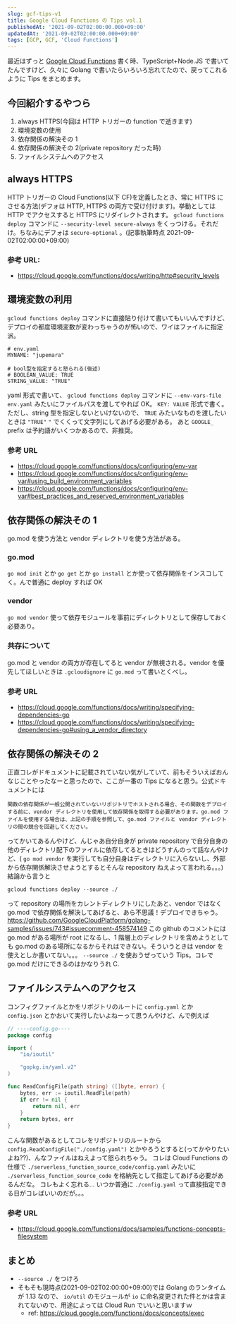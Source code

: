 ```yaml
---
slug: gcf-tips-v1
title: Google Cloud Functions の Tips vol.1
publishedAt: '2021-09-02T02:00:00.000+09:00'
updatedAt: '2021-09-02T02:00:00.000+09:00'
tags: [GCP, GCF, 'Cloud Functions']
---
```


最近はずっと [Google Cloud Functions](https://cloud.google.com/functions/docs/concepts/overview) 書く時、TypeScript+Node.JS で書いてたんですけど、久々に Golang で書いたらいろいろ忘れてたので、戻ってこれるように Tips をまとめます。

## 今回紹介するやつら

1. always HTTPS(今回は HTTP トリガーの function で逝きます)
1. 環境変数の使用
1. 依存関係の解決その 1
1. 依存関係の解決その 2(private repository だった時)
1. ファイルシステムへのアクセス

## always HTTPS

HTTP トリガーの Cloud Functions(以下 CF)を定義したとき、常に HTTPS にさせる方法(デフォは HTTP, HTTPS の両方で受け付けます)。挙動としては HTTP でアクセスすると HTTPS にリダイレクトされます。
`gcloud functions deploy` コマンドに `--security-level secure-always` をくっつける。それだけ。ちなみにデフォは `secure-optional` 。(記事執筆時点 2021-09-02T02:00:00+09:00)

### 参考 URL:

- https://cloud.google.com/functions/docs/writing/http#security_levels

## 環境変数の利用

`gcloud functions deploy` コマンドに直接貼り付けて書いてもいいんですけど、デプロイの都度環境変数が変わっちゃうのが怖いので、ワイはファイルに指定派。

```
# env.yaml
MYNAME: "jupemara"

# bool型を指定すると怒られる(後述)
# BOOLEAN_VALUE: TRUE
STRING_VALUE: "TRUE"
```

yaml 形式で書いて、 `gcloud functions deploy` コマンドに `--env-vars-file env.yaml` みたいにファイルパスを渡してやれば OK。
`KEY: VALUE` 形式で書く。ただし、string 型を指定しないといけないので、 `TRUE` みたいなものを渡したいときは `"TRUE"` `"` でくくって文字列にしてあげる必要がある。
あと `GOOGLE_` prefix は予約語がいくつかあるので、非推奨。

### 参考 URL

- https://cloud.google.com/functions/docs/configuring/env-var
- https://cloud.google.com/functions/docs/configuring/env-var#using_build_environment_variables
- https://cloud.google.com/functions/docs/configuring/env-var#best_practices_and_reserved_environment_variables

## 依存関係の解決その 1

go.mod を使う方法と vendor ディレクトリを使う方法がある。

### go.mod

`go mod init` とか `go get` とか `go install` とか使って依存関係をインスコしてく。んで普通に deploy すれば OK

### vendor

`go mod vendor` 使って依存モジュールを事前にディレクトリとして保存しておく必要あり。

### 共存について

go.mod と vendor の両方が存在してると vendor が無視される。vendor を優先してほしいときは `.gcloudignore` に `go.mod` って書いとくべし。

### 参考 URL

- https://cloud.google.com/functions/docs/writing/specifying-dependencies-go
- https://cloud.google.com/functions/docs/writing/specifying-dependencies-go#using_a_vendor_directory

## 依存関係の解決その 2

正直コレがドキュメントに記載されていない気がしていて、前もそういえばおんなじことやったなーと思ったので、ここが一番の Tips になると思う。公式ドキュメントには

```
関数の依存関係が一般公開されていないリポジトリでホストされる場合、その関数をデプロイする前に、vendor ディレクトリを使用して依存関係を取得する必要があります。go.mod ファイルを使用する場合は、上記の手順を参照して、go.mod ファイルと vendor ディレクトリの間の競合を回避してください。
```

ってかいてあるんやけど、んじゃあ自分自身が private repository で自分自身の他のディレクトリ配下のファイルに依存してるときはどうすんのって話なんやけど、( `go mod vendor` を実行しても自分自身はディレクトリに入らないし、外部から依存関係解決させようとするとそんな repository ねえよって言われる。。。)結論から言うと

```
gcloud functions deploy --source ./
```

って repository の場所をカレントディレクトリにしたあと、vendor ではなく go.mod で依存関係を解決してあげると、あら不思議！デプロイできちゃう。
https://github.com/GoogleCloudPlatform/golang-samples/issues/743#issuecomment-458574149 この github のコメントには go.mod がある場所が root になるし、1 階層上のディレクトリを含めようとしても go.mod のある場所になるからそれはできない。そういうときは vendor を使えとしか書いてない。。。
`--source ./` を使おうぜっていう Tips。コレで go.mod だけにできるのはかなりうれ C.

## ファイルシステムへのアクセス

コンフィグファイルとかをリポジトリのルートに `config.yaml` とか `config.json` とかおいて実行したいよねーって思うんやけど、んで例えば

```Go
// ----config.go----
package config

import (
    "io/ioutil"

    "gopkg.in/yaml.v2"
)

func ReadConfigFile(path string) ([]byte, error) {
	bytes, err := ioutil.ReadFile(path)
	if err != nil {
        return nil, err
	}
    return bytes, err
}
```

こんな関数があるとしてコレをリポジトリのルートから `config.ReadConfigFile("./config.yaml")` とかやろうとすると(ってかやりたいよね??)、んなファイルはねえよって怒られちゃう。
コレは Cloud Functions の仕様で `./serverless_function_source_code/config.yaml` みたいに `./serverless_function_source_code` を格納先として指定してあげる必要があるんだな。
コレもよく忘れる... いつか普通に `./config.yaml` って直接指定できる日がコレばいいのだが。。。

### 参考 URL

- https://cloud.google.com/functions/docs/samples/functions-concepts-filesystem

## まとめ

- `--source ./` をつけろ
- そもそも現時点(2021-09-02T02:00:00+09:00)では Golang のランタイムが 1.13 なので、 `io/util` のモジュールが `io` に命名変更された件とかは含まれてないので、用途によっては Cloud Run でいいと思いますｗ
  - ref: https://cloud.google.com/functions/docs/concepts/exec
